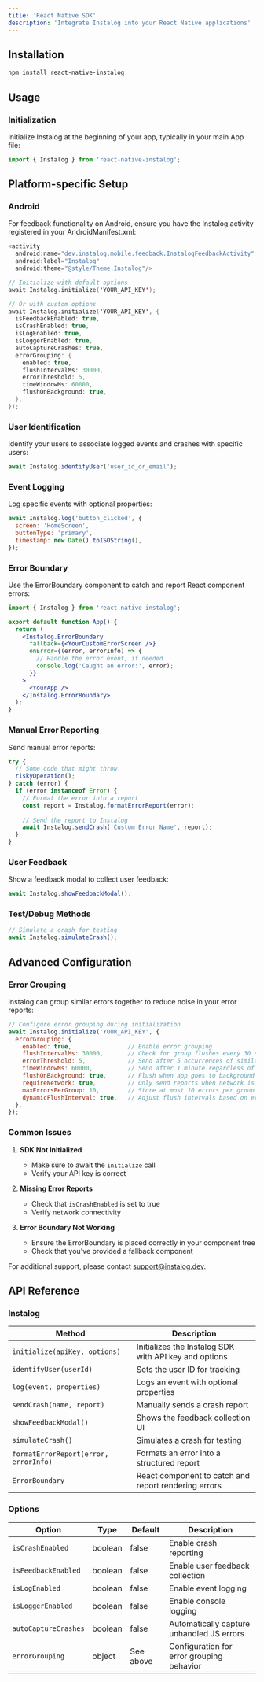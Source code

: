```yaml
---
title: 'React Native SDK'
description: 'Integrate Instalog into your React Native applications'
---
```


## Installation

```sh
npm install react-native-instalog
```

## Usage

### Initialization

Initialize Instalog at the beginning of your app, typically in your main App file:

```js
import { Instalog } from 'react-native-instalog';
```

## Platform-specific Setup

### Android

For feedback functionality on Android, ensure you have the Instalog activity registered in your AndroidManifest.xml:

```kotlin
<activity
  android:name="dev.instalog.mobile.feedback.InstalogFeedbackActivity"
  android:label="Instalog"
  android:theme="@style/Theme.Instalog"/>
```

```kotlin
// Initialize with default options
await Instalog.initialize('YOUR_API_KEY');

// Or with custom options
await Instalog.initialize('YOUR_API_KEY', {
  isFeedbackEnabled: true,
  isCrashEnabled: true,
  isLogEnabled: true,
  isLoggerEnabled: true,
  autoCaptureCrashes: true,
  errorGrouping: {
    enabled: true,
    flushIntervalMs: 30000,
    errorThreshold: 5,
    timeWindowMs: 60000,
    flushOnBackground: true,
  },
});
```

### User Identification

Identify your users to associate logged events and crashes with specific users:

```js
await Instalog.identifyUser('user_id_or_email');
```

### Event Logging

Log specific events with optional properties:

```js
await Instalog.log('button_clicked', {
  screen: 'HomeScreen',
  buttonType: 'primary',
  timestamp: new Date().toISOString(),
});
```

### Error Boundary

Use the ErrorBoundary component to catch and report React component errors:

```jsx
import { Instalog } from 'react-native-instalog';

export default function App() {
  return (
    <Instalog.ErrorBoundary
      fallback={<YourCustomErrorScreen />}
      onError={(error, errorInfo) => {
        // Handle the error event, if needed
        console.log('Caught an error:', error);
      }}
    >
      <YourApp />
    </Instalog.ErrorBoundary>
  );
}
```

### Manual Error Reporting

Send manual error reports:

```js
try {
  // Some code that might throw
  riskyOperation();
} catch (error) {
  if (error instanceof Error) {
    // Format the error into a report
    const report = Instalog.formatErrorReport(error);
    
    // Send the report to Instalog
    await Instalog.sendCrash('Custom Error Name', report);
  }
}
```

### User Feedback

Show a feedback modal to collect user feedback:

```js
await Instalog.showFeedbackModal();
```

### Test/Debug Methods

```js
// Simulate a crash for testing
await Instalog.simulateCrash();
```

## Advanced Configuration

### Error Grouping

Instalog can group similar errors together to reduce noise in your error reports:

```js
// Configure error grouping during initialization
await Instalog.initialize('YOUR_API_KEY', {
  errorGrouping: {
    enabled: true,                // Enable error grouping
    flushIntervalMs: 30000,       // Check for group flushes every 30 seconds
    errorThreshold: 5,            // Send after 5 occurrences of similar errors
    timeWindowMs: 60000,          // Send after 1 minute regardless of count
    flushOnBackground: true,      // Flush when app goes to background
    requireNetwork: true,         // Only send reports when network is available
    maxErrorsPerGroup: 10,        // Store at most 10 errors per group
    dynamicFlushInterval: true,   // Adjust flush intervals based on error frequency
  },
});
```

### Common Issues

1. **SDK Not Initialized**
   - Make sure to await the `initialize` call
   - Verify your API key is correct

2. **Missing Error Reports**
   - Check that `isCrashEnabled` is set to true
   - Verify network connectivity

3. **Error Boundary Not Working**
   - Ensure the ErrorBoundary is placed correctly in your component tree
   - Check that you've provided a fallback component

For additional support, please contact support@instalog.dev.

## API Reference

### Instalog

| Method | Description |
|--------|-------------|
| `initialize(apiKey, options)` | Initializes the Instalog SDK with API key and options |
| `identifyUser(userId)` | Sets the user ID for tracking |
| `log(event, properties)` | Logs an event with optional properties |
| `sendCrash(name, report)` | Manually sends a crash report |
| `showFeedbackModal()` | Shows the feedback collection UI |
| `simulateCrash()` | Simulates a crash for testing |
| `formatErrorReport(error, errorInfo)` | Formats an error into a structured report |
| `ErrorBoundary` | React component to catch and report rendering errors |

### Options

| Option | Type | Default | Description |
|--------|------|---------|-------------|
| `isCrashEnabled` | boolean | false | Enable crash reporting |
| `isFeedbackEnabled` | boolean | false | Enable user feedback collection |
| `isLogEnabled` | boolean | false | Enable event logging |
| `isLoggerEnabled` | boolean | false | Enable console logging |
| `autoCaptureCrashes` | boolean | false | Automatically capture unhandled JS errors |
| `errorGrouping` | object | See above | Configuration for error grouping behavior | 